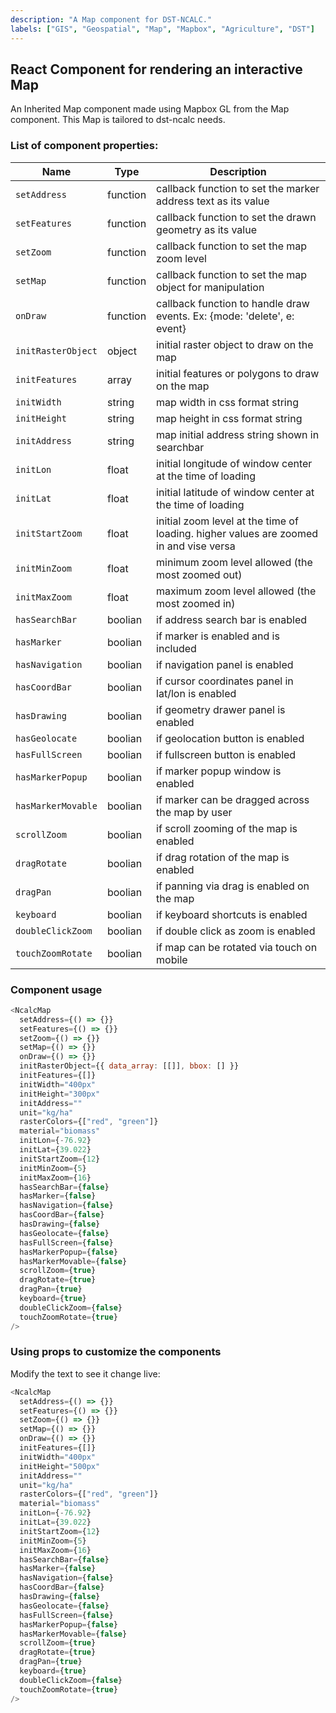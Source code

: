```yaml
---
description: "A Map component for DST-NCALC."
labels: ["GIS", "Geospatial", "Map", "Mapbox", "Agriculture", "DST"]
---
```



## React Component for rendering an interactive Map

An Inherited Map component made using Mapbox GL from the Map component.
This Map is tailored to dst-ncalc needs.

### List of component properties:

| Name               | Type     | Description                                                                           |
| ------------------ | -------- | ------------------------------------------------------------------------------------- |
| `setAddress`       | function | callback function to set the marker address text as its value                         |
| `setFeatures`      | function | callback function to set the drawn geometry as its value                              |
| `setZoom`          | function | callback function to set the map zoom level                                           |
| `setMap`           | function | callback function to set the map object for manipulation                              |
| `onDraw`           | function | callback function to handle draw events. Ex: {mode: 'delete', e: event}               |
| `initRasterObject` | object   | initial raster object to draw on the map                                              |
| `initFeatures`     | array    | initial features or polygons to draw on the map                                       |
| `initWidth`        | string   | map width in css format string                                                        |
| `initHeight`       | string   | map height in css format string                                                       |
| `initAddress`      | string   | map initial address string shown in searchbar                                         |
| `initLon`          | float    | initial longitude of window center at the time of loading                             |
| `initLat`          | float    | initial latitude of window center at the time of loading                              |
| `initStartZoom`    | float    | initial zoom level at the time of loading. higher values are zoomed in and vise versa |
| `initMinZoom`      | float    | minimum zoom level allowed (the most zoomed out)                                      |
| `initMaxZoom`      | float    | maximum zoom level allowed (the most zoomed in)                                       |
| `hasSearchBar`     | boolian  | if address search bar is enabled                                                      |
| `hasMarker`        | boolian  | if marker is enabled and is included                                                  |
| `hasNavigation`    | boolian  | if navigation panel is enabled                                                        |
| `hasCoordBar`      | boolian  | if cursor coordinates panel in lat/lon is enabled                                     |
| `hasDrawing`       | boolian  | if geometry drawer panel is enabled                                                   |
| `hasGeolocate`     | boolian  | if geolocation button is enabled                                                      |
| `hasFullScreen`    | boolian  | if fullscreen button is enabled                                                       |
| `hasMarkerPopup`   | boolian  | if marker popup window is enabled                                                     |
| `hasMarkerMovable` | boolian  | if marker can be dragged across the map by user                                       |
| `scrollZoom`       | boolian  | if scroll zooming of the map is enabled                                               |
| `dragRotate`       | boolian  | if drag rotation of the map is enabled                                                |
| `dragPan`          | boolian  | if panning via drag is enabled on the map                                             |
| `keyboard`         | boolian  | if keyboard shortcuts is enabled                                                      |
| `doubleClickZoom`  | boolian  | if double click as zoom is enabled                                                    |
| `touchZoomRotate`  | boolian  | if map can be rotated via touch on mobile                                             |

### Component usage

```js
<NcalcMap
  setAddress={() => {}}
  setFeatures={() => {}}
  setZoom={() => {}}
  setMap={() => {}}
  onDraw={() => {}}
  initRasterObject={{ data_array: [[]], bbox: [] }}
  initFeatures={[]}
  initWidth="400px"
  initHeight="300px"
  initAddress=""
  unit="kg/ha"
  rasterColors={["red", "green"]}
  material="biomass"
  initLon={-76.92}
  initLat={39.022}
  initStartZoom={12}
  initMinZoom={5}
  initMaxZoom={16}
  hasSearchBar={false}
  hasMarker={false}
  hasNavigation={false}
  hasCoordBar={false}
  hasDrawing={false}
  hasGeolocate={false}
  hasFullScreen={false}
  hasMarkerPopup={false}
  hasMarkerMovable={false}
  scrollZoom={true}
  dragRotate={true}
  dragPan={true}
  keyboard={true}
  doubleClickZoom={false}
  touchZoomRotate={true}
/>
```

### Using props to customize the components

Modify the text to see it change live:

```js live
<NcalcMap
  setAddress={() => {}}
  setFeatures={() => {}}
  setZoom={() => {}}
  setMap={() => {}}
  onDraw={() => {}}
  initFeatures={[]}
  initWidth="400px"
  initHeight="500px"
  initAddress=""
  unit="kg/ha"
  rasterColors={["red", "green"]}
  material="biomass"
  initLon={-76.92}
  initLat={39.022}
  initStartZoom={12}
  initMinZoom={5}
  initMaxZoom={16}
  hasSearchBar={false}
  hasMarker={false}
  hasNavigation={false}
  hasCoordBar={false}
  hasDrawing={false}
  hasGeolocate={false}
  hasFullScreen={false}
  hasMarkerPopup={false}
  hasMarkerMovable={false}
  scrollZoom={true}
  dragRotate={true}
  dragPan={true}
  keyboard={true}
  doubleClickZoom={false}
  touchZoomRotate={true}
/>
```
